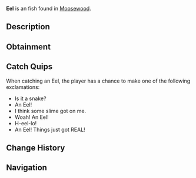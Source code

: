 {{FishInfobox
|image          = Eel.png
|rarity         = Unusual
|sea            = First Sea
|location       = [[Moosewood]]
|sublocation    = 
|sources        = Carbon Crate, Fishing Rod
|radar_location = 
|xp             = 90
|weather        = 
|time           = Night
|season         = 
|bait           = 
|base_weight    = 4.5
|base_value     = 130
|weight_range   = 3.7
|base_chance    = 30
|base_resil     = 65
}}
'''Eel''' is an {{Rarity|Unusual}} fish found in [[Moosewood]].

== Description ==
{{Description|Eels are a long snake-like, ray-finned fish that is primarily nocturnal. They have a keen sense of smell and can be harmful to humans due to their strong jaws with sharp teeth. Some eels also contain toxins that will destroy red blood cells. Eels move in an interesting way due to them not having pelvic or pectoral fins. To swim, eels generate waves that travel the length of their body, animating them similar to snakes.|Bestiary Entry}}

== Obtainment ==
{{Description|Only comes out at night. Can be found in all kinds of habitats near Moosewood.|Bestiary Hint}}
{{Fish Availability|
Moosewood/Freshwater Pond
Moosewood/Seaweed and Mini-Island
Moosewood/Surrounding Ocean
|top_rods      = 
Krampus's Rod\360670.69\571722.09;
Magma Rod\347948.71\551555.66;
Plastic Rod\317901.49\503925.9;
Buddy Bond Rod\236155.39\498391.33;
Fast Rod\192466.44\586566.05;
Fischer's Rod\171498.19\522662.64;
Adventurer's Rod\170234.08\518810.09;
Ethereal Prism Rod\191426.29\299155.78;
Seraphic Rod\182299.12\300372.45;
No-Life Rod\176065.71\313668.74;
Rod Of The Forgotten Fang\170568.71\294696.05;
Challenger's Rod\161947.47\295040.18;
Rod Of The Depths\153014.74\269776.06;
Rod Of The Exalted One\152110.87\285555.42;
Trident Rod\147173.95\325194.22;
Zeus Rod\145841.39\274971.05;
Free Spirit Rod\143467.74\317005.01;
Verdant Shear Rod\141776.25\274501.64;
Blazebringer Rod\138391.81\261948.79;
Depthseeker Rod\129613.37\255156.2;
Avalanche Rod\116887.52\231856.64;
Volcanic Rod\113632.21\217485.16;
Training Rod\73454.17\268032.82;
Steady Rod\40840.65\73312.51
|recommended   = Ethereal Prism Rod
}}

== Catch Quips ==
When catching an Eel, the player has a chance to make one of the following exclamations:
* Is it a snake?
* An Eel!
* I think some slime got on me.
* Woah! An Eel!
* H-eel-lo!
* An Eel! Things just got REAL!

== Change History ==
{{Change History|{{subst:Current Version}}}}

== Navigation ==
{{Fish Navbox|Moosewood}}